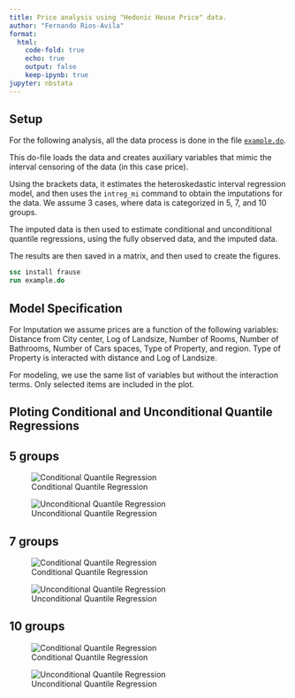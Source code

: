 ```yaml
---
title: Price analysis using "Hedonic House Price" data.
author: "Fernando Rios-Avila"
format: 
  html: 
    code-fold: true
    echo: true
    output: false
    keep-ipynb: true
jupyter: nbstata
---
```


## Setup

For the following analysis, all the data process is done in the file [`example.do`](example.do).

This do-file loads the data and creates auxiliary variables that mimic the interval censoring of the data (in this case price). 

Using the brackets data, it estimates the heteroskedastic interval regression model, and then uses the `intreg_mi` command to obtain the imputations for the data. We assume 3 cases, where data is categorized in 5, 7, and 10 groups.

The imputed data is then used to estimate conditional and unconditional quantile regressions, using the fully observed data, and the imputed data.

The results are then saved in a matrix, and then used to create the figures.

```stata
ssc install frause
run example.do
```

## Model Specification

For Imputation we assume prices are a function of the following variables: Distance from City center, Log of Landsize, Number of Rooms, Number of Bathrooms, Number of Cars spaces, Type of Property, and region. Type of Property is interacted with distance and Log of Landsize. 

For modeling, we use the same list of variables but without the interaction terms. Only selected
items are included in the plot.

## Ploting Conditional and Unconditional Quantile Regressions

:::{.panel-tabset}

## 5 groups

::: {layout-ncol=2 .column-screen}

![Conditional Quantile Regression](fig_5_cqr.png)

![Unconditional Quantile Regression](fig_5_uqr.png)

:::


## 7 groups

::: {layout-ncol=2 .column-screen}

![Conditional Quantile Regression](fig_7_cqr.png)

![Unconditional Quantile Regression](fig_7_uqr.png)

:::


## 10 groups

::: {layout-ncol=2 .column-screen}

![Conditional Quantile Regression](fig_10_cqr.png)

![Unconditional Quantile Regression](fig_10_uqr.png)

:::

:::